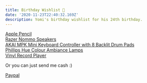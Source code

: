 ```yaml
---
title: Birthday Wishlist 🎉
date: '2020-11-23T22:40:32.169Z'
description: Yomi's birthday wishlist for his 24th birthday.
---
```


[Apple Pencil](https://www.apple.com/de/shop/select-apple-pencil)  
[Razer Nommo Speakers](https://www.amazon.de/-/en/dp/B078T13XS2/?coliid=I3MOHEN5B9L4VK&colid=1R3DUQ7X0AWEF&psc=1&ref_=lv_ov_lig_dp_it)  
[AKAI MPK Mini Keyboard Controller with 8 Backlit Drum Pads](https://www.amazon.de/-/en/dp/B0886KWVYR/?coliid=I15Z29JARIJKOG&colid=1R3DUQ7X0AWEF&psc=1&ref_=lv_ov_lig_dp_it)  
[Phillips Hue Colour Ambiance Lamps](https://www.amazon.de/-/en/dp/B07XZT9WBV/?coliid=IBNKQGNV35O8F&colid=1R3DUQ7X0AWEF&psc=1&ref_=lv_ov_lig_dp_it)  
[Vinyl Record Player](https://www.amazon.de/-/en/PS-LX310BT-Platinum-Bluetooth-Record-Player-Black/dp/B07MFBCCQG/ref=psdc_571846_t2_B07GGXNDMS)  

Or you can just send me cash :)

[Paypal](https://paypal.me/abayomieluwande)
